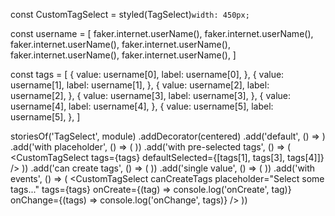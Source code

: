 

const CustomTagSelect = styled(TagSelect)`width: 450px;`

const username = [
faker.internet.userName(),
faker.internet.userName(),
faker.internet.userName(),
faker.internet.userName(),
faker.internet.userName(),
faker.internet.userName(),
]

const tags = [
{
value: username[0],
label: username[0],
},
{
value: username[1],
label: username[1],
},
{
value: username[2],
label: username[2],
},
{
value: username[3],
label: username[3],
},
{
value: username[4],
label: username[4],
},
{
value: username[5],
label: username[5],
},
]

storiesOf('TagSelect', module)
.addDecorator(centered)
.add('default', () => <CustomTagSelect tags={tags} />)
.add('with placeholder', () => (
<CustomTagSelect tags={tags} placeholder="Select some tags..." />
))
.add('with pre-selected tags', () => (
<CustomTagSelect
tags={tags}
defaultSelected={[tags[1], tags[3], tags[4]]}
/>
))
.add('can create tags', () => (
<CustomTagSelect
      canCreateTags
      tags={tags}
      placeholder="Select some tags..."
    />
))
.add('single value', () => (
<CustomTagSelect
      canCreateTags
      placeholder="Select some tags..."
      single
      tags={tags}
    />
))
.add('with events', () => (
<CustomTagSelect
canCreateTags
placeholder="Select some tags..."
tags={tags}
onCreate={(tag) => console.log('onCreate', tag)}
onChange={(tags) => console.log('onChange', tags)}
/>
))
